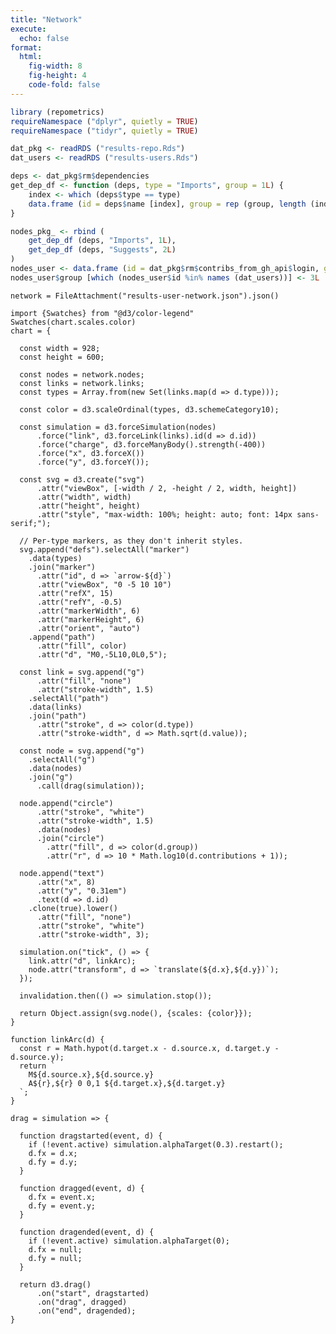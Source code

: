 ```yaml
---
title: "Network"
execute:
  echo: false
format: 
  html:
    fig-width: 8
    fig-height: 4
    code-fold: false
---
```


```r
library (repometrics)
requireNamespace ("dplyr", quietly = TRUE)
requireNamespace ("tidyr", quietly = TRUE)
```
```r
dat_pkg <- readRDS ("results-repo.Rds")
dat_users <- readRDS ("results-users.Rds")

deps <- dat_pkg$rm$dependencies
get_dep_df <- function (deps, type = "Imports", group = 1L) {
    index <- which (deps$type == type)
    data.frame (id = deps$name [index], group = rep (group, length (index)))
}

nodes_pkg_ <- rbind (
    get_dep_df (deps, "Imports", 1L),
    get_dep_df (deps, "Suggests", 2L)
)
nodes_user <- data.frame (id = dat_pkg$rm$contribs_from_gh_api$login, group = 4L)
nodes_user$group [which (nodes_user$id %in% names (dat_users))] <- 3L
```

```ojs
network = FileAttachment("results-user-network.json").json()
```

```ojs
import {Swatches} from "@d3/color-legend"
Swatches(chart.scales.color)
chart = {

  const width = 928;
  const height = 600;

  const nodes = network.nodes;
  const links = network.links;
  const types = Array.from(new Set(links.map(d => d.type)));

  const color = d3.scaleOrdinal(types, d3.schemeCategory10);

  const simulation = d3.forceSimulation(nodes)
      .force("link", d3.forceLink(links).id(d => d.id))
      .force("charge", d3.forceManyBody().strength(-400))
      .force("x", d3.forceX())
      .force("y", d3.forceY());

  const svg = d3.create("svg")
      .attr("viewBox", [-width / 2, -height / 2, width, height])
      .attr("width", width)
      .attr("height", height)
      .attr("style", "max-width: 100%; height: auto; font: 14px sans-serif;");

  // Per-type markers, as they don't inherit styles.
  svg.append("defs").selectAll("marker")
    .data(types)
    .join("marker")
      .attr("id", d => `arrow-${d}`)
      .attr("viewBox", "0 -5 10 10")
      .attr("refX", 15)
      .attr("refY", -0.5)
      .attr("markerWidth", 6)
      .attr("markerHeight", 6)
      .attr("orient", "auto")
    .append("path")
      .attr("fill", color)
      .attr("d", "M0,-5L10,0L0,5");

  const link = svg.append("g")
      .attr("fill", "none")
      .attr("stroke-width", 1.5)
    .selectAll("path")
    .data(links)
    .join("path")
      .attr("stroke", d => color(d.type))
      .attr("stroke-width", d => Math.sqrt(d.value));

  const node = svg.append("g")
    .selectAll("g")
    .data(nodes)
    .join("g")
      .call(drag(simulation));

  node.append("circle")
      .attr("stroke", "white")
      .attr("stroke-width", 1.5)
      .data(nodes)
      .join("circle")
        .attr("fill", d => color(d.group))
        .attr("r", d => 10 * Math.log10(d.contributions + 1));

  node.append("text")
      .attr("x", 8)
      .attr("y", "0.31em")
      .text(d => d.id)
    .clone(true).lower()
      .attr("fill", "none")
      .attr("stroke", "white")
      .attr("stroke-width", 3);

  simulation.on("tick", () => {
    link.attr("d", linkArc);
    node.attr("transform", d => `translate(${d.x},${d.y})`);
  });

  invalidation.then(() => simulation.stop());

  return Object.assign(svg.node(), {scales: {color}});
}
```

```ojs
function linkArc(d) {
  const r = Math.hypot(d.target.x - d.source.x, d.target.y - d.source.y);
  return `
    M${d.source.x},${d.source.y}
    A${r},${r} 0 0,1 ${d.target.x},${d.target.y}
  `;
}
```

```ojs
drag = simulation => {

  function dragstarted(event, d) {
    if (!event.active) simulation.alphaTarget(0.3).restart();
    d.fx = d.x;
    d.fy = d.y;
  }

  function dragged(event, d) {
    d.fx = event.x;
    d.fy = event.y;
  }

  function dragended(event, d) {
    if (!event.active) simulation.alphaTarget(0);
    d.fx = null;
    d.fy = null;
  }

  return d3.drag()
      .on("start", dragstarted)
      .on("drag", dragged)
      .on("end", dragended);
}
```

